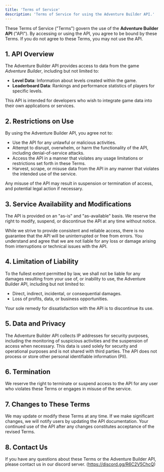 ```yaml
---
title: 'Terms of Service'
description: 'Terms of Service for using the Adventure Builder API.'
---
```


These Terms of Service ("Terms") govern the use of the **Adventure Builder API** ("API"). By accessing or using the API, you agree to be bound by these Terms. If you do not agree to these Terms, you may not use the API.

## 1. API Overview

The Adventure Builder API provides access to data from the game *Adventure Builder*, including but not limited to:

- **Level Data**: Information about levels created within the game.
- **Leaderboard Data**: Rankings and performance statistics of players for specific levels.

This API is intended for developers who wish to integrate game data into their own applications or services.

## 2. Restrictions on Use

By using the Adventure Builder API, you agree not to:

- Use the API for any unlawful or malicious activities.
- Attempt to disrupt, overwhelm, or harm the functionality of the API, including denial-of-service attacks.
- Access the API in a manner that violates any usage limitations or restrictions set forth in these Terms.
- Harvest, scrape, or misuse data from the API in any manner that violates the intended use of the service.

Any misuse of the API may result in suspension or termination of access, and potential legal action if necessary.

## 3. Service Availability and Modifications

The API is provided on an "as-is" and "as-available" basis. We reserve the right to modify, suspend, or discontinue the API at any time without notice.

While we strive to provide consistent and reliable access, there is no guarantee that the API will be uninterrupted or free from errors. You understand and agree that we are not liable for any loss or damage arising from interruptions or technical issues with the API.

## 4. Limitation of Liability

To the fullest extent permitted by law, we shall not be liable for any damages resulting from your use of, or inability to use, the Adventure Builder API, including but not limited to:

- Direct, indirect, incidental, or consequential damages.
- Loss of profits, data, or business opportunities.

Your sole remedy for dissatisfaction with the API is to discontinue its use.

## 5. Data and Privacy

The Adventure Builder API collects IP addresses for security purposes, including the monitoring of suspicious activities and the suspension of access when necessary. This data is used solely for security and operational purposes and is not shared with third parties. The API does not process or store other personal identifiable information (PII).

## 6. Termination

We reserve the right to terminate or suspend access to the API for any user who violates these Terms or engages in misuse of the service.

## 7. Changes to These Terms

We may update or modify these Terms at any time. If we make significant changes, we will notify users by updating the API documentation. Your continued use of the API after any changes constitutes acceptance of the revised Terms.

## 8. Contact Us

If you have any questions about these Terms or the Adventure Builder API, please contact us in our discord server. (https://discord.gg/R6C2V5ChcQ)

